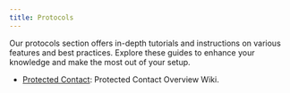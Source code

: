 ```yaml
---
title: Protocols
---
```

Our protocols section offers in-depth tutorials and instructions on various features and best practices. Explore these guides to enhance your knowledge and make the most out of your setup.

- [Protected Contact](./pc): Protected Contact Overview Wiki.

